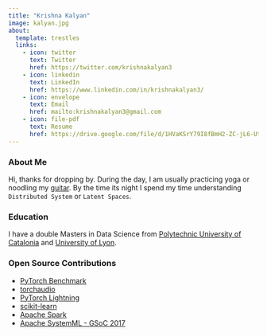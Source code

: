 ```yaml
---
title: "Krishna Kalyan"
image: kalyan.jpg
about:
  template: trestles
  links:
    - icon: twitter
      text: Twitter
      href: https://twitter.com/krishnakalyan3
    - icon: linkedin
      text: LinkedIn
      href: https://www.linkedin.com/in/krishnakalyan3/
    - icon: envelope
      text: Email
      href: mailto:krishnakalyan3@gmail.com
    - icon: file-pdf
      text: Resume
      href: https://drive.google.com/file/d/1HVaKSrY79I8fBmH2-ZC-jL6-Ut2Wwu9b/view?usp=sharing
---
```


### About Me
Hi, thanks for dropping by. During the day, I am usually practicing yoga or noodling my [guitar](https://www.fender.com/en-PL/acoustic-guitars/newporter/newporter-player/0970743062.html). By the time its night I spend my time understanding `Distributed System` or `Latent Spaces`.

### Education

I have a double Masters in Data Science from [Polytechnic University of Catalonia](https://www.fib.upc.edu/en/studies/masters/master-innovation-and-research-informatics) and [University of Lyon](https://www.em-dmkm.eu/). 


### Open Source Contributions
- [PyTorch Benchmark](https://github.com/pytorch/benchmark/pull/17)
- [torchaudio](https://github.com/pytorch/audio/issues?q=author%3Akrishnakalyan3+is%3Aclosed)
- [PyTorch Lightning](https://github.com/Lightning-AI/lightning/pulls?q=is%3Apr+author%3Akrishnakalyan3+is%3Aclosed)
- [scikit-learn](https://github.com/scikit-learn/scikit-learn/pulls?q=is%3Apr+is%3Aclosed+author%3Akrishnakalyan3)
- [Apache Spark](https://github.com/apache/spark/pulls?q=is%3Apr+is%3Aclosed+author%3Akrishnakalyan3)
- [Apache SystemML - GSoC 2017](https://github.com/krishnakalyan3/krishnakalyan3.github.io/blob/master/work_product.md)
